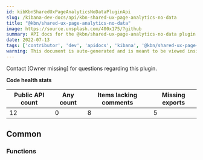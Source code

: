 ```yaml
---
id: kibKbnSharedUxPageAnalyticsNoDataPluginApi
slug: /kibana-dev-docs/api/kbn-shared-ux-page-analytics-no-data
title: "@kbn/shared-ux-page-analytics-no-data"
image: https://source.unsplash.com/400x175/?github
summary: API docs for the @kbn/shared-ux-page-analytics-no-data plugin
date: 2022-07-13
tags: ['contributor', 'dev', 'apidocs', 'kibana', '@kbn/shared-ux-page-analytics-no-data']
warning: This document is auto-generated and is meant to be viewed inside our experimental, new docs system. Reach out in #docs-engineering for more info.
---
```




Contact [Owner missing] for questions regarding this plugin.

**Code health stats**

| Public API count  | Any count | Items lacking comments | Missing exports |
|-------------------|-----------|------------------------|-----------------|
| 12 | 0 | 8 | 5 |

## Common

### Functions
<DocDefinitionList data={kbnSharedUxPageAnalyticsNoDataObj.common.functions}/>

